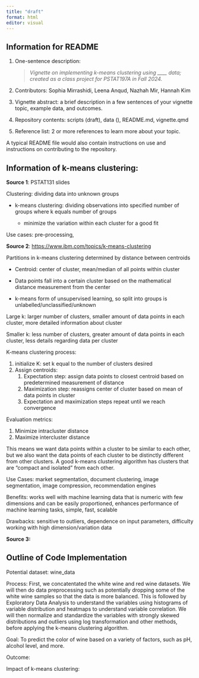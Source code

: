 ```yaml
---
title: "draft"
format: html
editor: visual
---
```


## Information for README

1.  One-sentence description:

    > *Vignette on implementing k-means clustering using \_\_\_\_ data; created as a class project for PSTAT197A in Fall 2024.*

2.  Contributors: Sophia Mirrashidi, Leena Anqud, Nazhah Mir, Hannah Kim

3.  Vignette abstract: a brief description in a few sentences of your vignette topic, example data, and outcomes.

4.  Repository contents: scripts (draft), data (), README.md, vignette.qmd

5.  Reference list: 2 or more references to learn more about your topic.

A typical README file would also contain instructions on use and instructions on contributing to the repository.

## Information of k-means clustering:

**Source 1**: PSTAT131 slides

Clustering: dividing data into unknown groups

-   k-means clustering: dividing observations into specified number of groups where k equals number of groups

    -   minimize the variation within each cluster for a good fit

Use cases: pre-processing,

**Source 2**: <https://www.ibm.com/topics/k-means-clustering>

Partitions in k-means clustering determined by distance between centroids

-   Centroid: center of cluster, mean/median of all points within cluster

-   Data points fall into a certain cluster based on the mathematical distance measurement from the center

<!-- -->

-   k-means form of unsupervised learning, so split into groups is unlabelled/unclassified/unknown

Large k: larger number of clusters, smaller amount of data points in each cluster, more detailed information about cluster

Smaller k: less number of clusters, greater amount of data points in each cluster, less details regarding data per cluster

K-means clustering process:

1.  initialize K: set k equal to the number of clusters desired
2.  Assign centroids:
    1.  Expectation step: assign data points to closest centroid based on predetermined measurement of distance
    2.  Maximization step: reassigns center of cluster based on mean of data points in cluster
    3.  Expectation and maximization steps repeat until we reach convergence

Evaluation metrics:

1.  Minimize intracluster distance
2.  Maximize intercluster distance

This means we want data points within a cluster to be similar to each other, but we also want the data points of each cluster to be distinctly different from other clusters. A good k-means clustering algorithm has clusters that are "compact and isolated" from each other.

Use Cases: market segmentation, document clustering, image segmentation, image compression, recommendation engines

Benefits: works well with machine learning data that is numeric with few dimensions and can be easily proportioned, enhances performance of machine learning tasks, simple, fast, scalable

Drawbacks: sensitive to outliers, dependence on input parameters, difficulty working with high dimension/variation data

**Source 3:**

## Outline of Code Implementation

Potential dataset: wine_data

Process: First, we concatentated the white wine and red wine datasets. We will then do data preprocessing such as potentially dropping some of the white wine samples so that the data is more balanced. This is followed by Exploratory Data Analysis to understand the variables using histograms of variable distribution and heatmaps to understand variable correlation. We will then normalize and standardize the variables with strongly skewed distributions and outliers using log transformation and other methods, before applying the k-means clustering algorithm. 

Goal: To predict the color of wine based on a variety of factors, such as pH, alcohol level, and more. 

Outcome:

Impact of k-means clustering:
